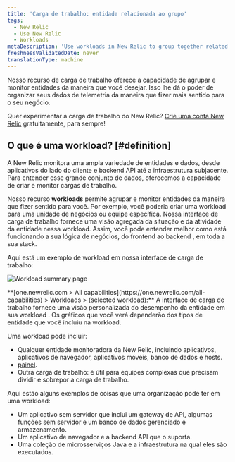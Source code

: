 ```yaml
---
title: 'Carga de trabalho: entidade relacionada ao grupo'
tags:
  - New Relic
  - Use New Relic
  - Workloads
metaDescription: 'Use workloads in New Relic to group together related entities that make up a business unit or team unit, making it easier to isolate and troubleshoot issues.'
freshnessValidatedDate: never
translationType: machine
---
```



Nosso recurso de carga de trabalho oferece a capacidade de agrupar e monitor entidades da maneira que você desejar. Isso lhe dá o poder de organizar seus dados de telemetria da maneira que fizer mais sentido para o seu negócio.

Quer experimentar a carga de trabalho do New Relic? [Crie uma conta New Relic](https://newrelic.com/signup) gratuitamente, para sempre!

## O que é uma workload? [#definition]

A New Relic monitora uma ampla variedade de entidades e dados, desde aplicativos do lado do cliente e backend API até a infraestrutura subjacente. Para entender esse grande conjunto de dados, oferecemos a capacidade de criar e monitor cargas de trabalho.

Nosso recurso <DoNotTranslate>**workloads**</DoNotTranslate> permite agrupar e monitor entidades da maneira que fizer sentido para você. Por exemplo, você poderia criar uma workload para uma unidade de negócios ou equipe específica. Nossa interface de carga de trabalho fornece uma visão agregada da situação e da atividade da entidade nessa workload. Assim, você pode entender melhor como está funcionando a sua lógica de negócios, do frontend ao backend , em toda a sua stack.

Aqui está um exemplo de workload em nossa interface de carga de trabalho:

<img
  title="Workload summary page"
  alt="Workload summary page"
  src={workloadsWorkloadSummaryPage}
/>

<figcaption>
  <DoNotTranslate>**[one.newrelic.com > All capabilities](https://one.newrelic.com/all-capabilities) > Workloads > (selected workload):**</DoNotTranslate> A interface de carga de trabalho fornece uma visão personalizada do desempenho da entidade em sua workload . Os gráficos que você verá dependerão dos tipos de entidade que você incluiu na workload.
</figcaption>

Uma workload pode incluir:

* Qualquer entidade monitoradora da New Relic, incluindo aplicativos, aplicativos de navegador, aplicativos móveis, banco de dados e hosts.
* [painel](/docs/dashboards/new-relic-one-dashboards/get-started/introduction-new-relic-one-dashboards).
* Outra carga de trabalho: é útil para equipes complexas que precisam dividir e sobrepor a carga de trabalho.

Aqui estão alguns exemplos de coisas que uma organização pode ter em uma workload:

* Um aplicativo sem servidor que inclui um gateway de API, algumas funções sem servidor e um banco de dados gerenciado e armazenamento.
* Um aplicativo de navegador e a backend API que o suporta.
* Uma coleção de microsserviços Java e a infraestrutura na qual eles são executados.